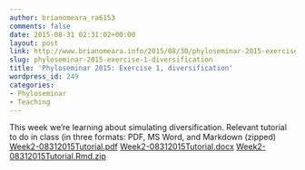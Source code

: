```yaml
---
author: brianomeara_ra6153
comments: false
date: 2015-08-31 02:31:02+00:00
layout: post
link: http://www.brianomeara.info/2015/08/30/phyloseminar-2015-exercise-1-diversification/
slug: phyloseminar-2015-exercise-1-diversification
title: 'Phyloseminar 2015: Exercise 1, diversification'
wordpress_id: 249
categories:
- Phyloseminar
- Teaching
---
```


This week we're learning about simulating diversification. Relevant tutorial to do in class (in three formats: PDF, MS Word, and Markdown (zipped)
[Week2-08312015Tutorial.pdf](http://brianomeara.info/wordpress_beta/wp-content/uploads/2015/08/Week2-08312015Tutorial.pdf)
[Week2-08312015Tutorial.docx](http://brianomeara.info/wordpress_beta/wp-content/uploads/2015/08/Week2-08312015Tutorial.docx)
[Week2-08312015Tutorial.Rmd.zip](http://brianomeara.info/wordpress_beta/wp-content/uploads/2015/08/Week2-08312015Tutorial.Rmd_.zip)
